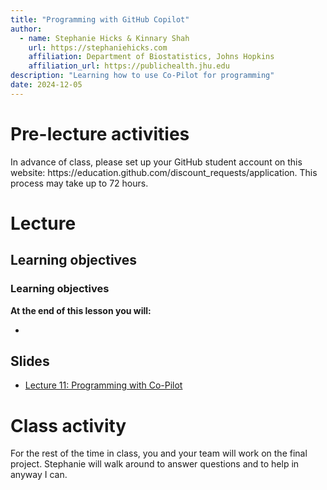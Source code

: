 ```yaml
---
title: "Programming with GitHub Copilot"
author: 
  - name: Stephanie Hicks & Kinnary Shah
    url: https://stephaniehicks.com
    affiliation: Department of Biostatistics, Johns Hopkins
    affiliation_url: https://publichealth.jhu.edu
description: "Learning how to use Co-Pilot for programming"
date: 2024-12-05
---
```


# Pre-lecture activities

::: callout-important

In advance of class, please set up your GitHub student account on this website: https://education.github.com/discount_requests/application. This process may take up to 72 hours.

:::


# Lecture 


## Learning objectives

::: callout-note
### Learning objectives

**At the end of this lesson you will:**

-   
:::



## Slides 

- [Lecture 11: Programming with Co-Pilot](https://docs.google.com/presentation/d/18YPgRGSiN-OpQpKtnhIyK5crbnFDiaUw-jNJgNwKEQU/edit?usp=sharing)

# Class activity 

For the rest of the time in class, you and your team will work on the final project. Stephanie will walk around to answer questions and to help in anyway I can. 

